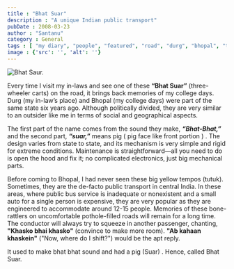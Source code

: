 ```yaml
---
title : "Bhat Suar"
description : "A unique Indian public transport"
pubDate : 2008-03-23
author : "Santanu"
category : General
tags : [ "my diary", "people", "featured", "road", "durg", "bhopal", "transport", "car", "cart",]
image : {'src': '', 'alt': ''}
---
```

![Bhat Saur.](../../assets/blog_pics/2008-bhat-suar.jpg)

Every time I visit my in-laws and see one of these **“Bhat Suar”** (three-wheeler carts) on the road, it brings back memories of my college days. Durg (my in-law’s place) and Bhopal (my college days) were part of the same state six years ago. Although politically divided, they are very similar to an outsider like me in terms of social and geographical aspects.

The first part of the name comes from the sound they make, ***“Bhat-Bhat,”*** and the second part, ***“suar,”*** means pig ( pig face like front portion ) . The design varies from state to state, and its mechanism is very simple and rigid for extreme conditions. Maintenance is straightforward—all you need to do is open the hood and fix it; no complicated electronics, just big mechanical parts.

Before coming to Bhopal, I had never seen these big yellow tempos (tutuk). Sometimes, they are the de-facto public transport in central India. In these areas, where public bus service is inadequate or nonexistent and a small auto for a single person is expensive, they are very popular as they are engineered to accommodate around 12-15 people. Memories of these bone-rattlers on uncomfortable pothole-filled roads will remain for a long time. The conductor will always try to squeeze in another passenger, chanting, **"Khasko bhai khasko"** (convince to make more room). **"Ab kahaan khaskein"** ("Now, where do I shift?") would be the apt reply.

 It used to make bhat bhat sound and had a pig  (Suar) . Hence, called Bhat Suar.